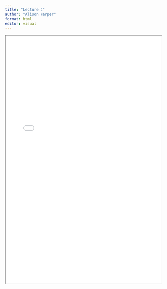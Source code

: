 ```yaml
---
title: "Lecture 1"
author: "Alison Harper"
format: html
editor: visual
---
```


::: {.callout-tip title="Lecture 1 materials for 2023_2024:" collapse="true"}
<iframe width="100%" height="800" src="BEM2031_Lecture_1.pdf">

</iframe>
:::
